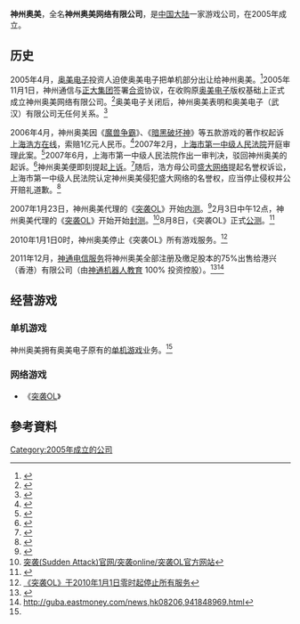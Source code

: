 {{NoteTA
| G1=Games
}}
{{Infobox company
| name = 神州奥美
| logo =
| type =
| company_slogan =
| foundation = 2005年
| defunct = 
| fate = 
| successor =
| predecessor =
| location = 中国
| key_people =
| industry = [[电子游戏|电子游戏]]
| parent = [[神通机器人教育|神通机器人教育]]（前神州信息控股有限公司）
| owner = 港兴（香港）有限公司
| num_employees =
| products =
| homepage =
}}
'''神州奥美'''，全名'''神州奥美网络有限公司'''，是[[中国大陆|中国大陆]]一家游戏公司，在2005年成立。
==历史==
2005年4月，[[奥美电子|奥美电子]]投资人迫使奥美电子把单机部分出让给神州奥美。<ref name=sina>{{cite news|title=暗黑3发售火爆 浅谈昔日王者奥美因何没落|url=http://games.sina.com.cn/o/n/2012-05-16/1440615516.shtml|accessdate=2016-08-08|archive-date=2019-05-20|archive-url=https://web.archive.org/web/20190520071035/http://games.sina.com.cn/o/n/2012-05-16/1440615516.shtml|dead-url=no}}</ref>2005年11月1日，神州通信与[[正大集团|正大集团]]签署[[合資公司|合资]]协议，在收购原[[奥美电子|奥美电子]]版权基础上正式成立神州奥美网络有限公司。<ref name=feedtrade>{{cite news|title=神州通信与正大集团签署合资协议——神州奥美正式揭牌成立|url=http://www.feedtrade.com.cn/news/enterprise/20081103192701_87505.html|accessdate=2016-08-08|archive-date=2017-03-05|archive-url=https://web.archive.org/web/20170305002111/http://www.feedtrade.com.cn/news/enterprise/20081103192701_87505.html|dead-url=no}}</ref>奥美电子关闭后，神州奥美表明和奥美电子（武汉）有限公司无任何关系。<ref name=enet>{{cite news|title=奥美2005年人间蒸发|url=http://games.enet.com.cn/zhuanti/aomei/|access-date=2016-08-08|archive-url=https://web.archive.org/web/20171003174740/http://games.enet.com.cn/zhuanti/aomei/|archive-date=2017-10-03|dead-url=yes}}</ref>

2006年4月，神州奥美因《[[魔兽争霸|魔兽争霸]]》、《[[暗黑破坏神_(游戏)|暗黑破坏神]]》等五款游戏的著作权起诉[[浩方电竞平台|上海浩方在线]]，索赔1亿元人民币。<ref>{{Cite web |url=http://news.17173.com/content/2006-04-28/20060428113414060.shtml |title=神州奥美状告浩方侵权 索赔损失1.2亿 |access-date=2016-08-08 |archive-date=2019-08-19 |archive-url=https://web.archive.org/web/20190819214017/http://news.17173.com/content/2006-04-28/20060428113414060.shtml |dead-url=no }}</ref>2007年2月，[[上海市第一中级人民法院|上海市第一中级人民法院]]开庭审理此案。<ref>{{Cite web |url=http://news.17173.com/content/2007-02-02/20070202135345626.shtml |title=神州奥美今天向浩方在线索赔1亿元开庭 |access-date=2016-08-08 |archive-date=2019-08-12 |archive-url=https://web.archive.org/web/20190812140027/http://news.17173.com/content/2007-02-02/20070202135345626.shtml |dead-url=no }}</ref>2007年6月，上海市第一中级人民法院作出一审判决，驳回神州奥美的起诉。<ref>{{Cite web |url=http://news.17173.com/content/2007-06-18/20070618085740956.shtml |title=神州奥美诉浩方侵权 索赔1.2亿元被驳回 |access-date=2016-08-08 |archive-date=2019-08-14 |archive-url=https://web.archive.org/web/20190814211711/http://news.17173.com/content/2007-06-18/20070618085740956.shtml |dead-url=no }}</ref>神州奥美便即刻提起[[上訴|上诉]]。<ref>{{Cite web |url=http://news.17173.com/content/2007-06-18/20070618174831440.shtml |title=神州奥美向沪高院提起上诉 称维权到底 |access-date=2016-08-08 |archive-date=2021-01-28 |archive-url=https://web.archive.org/web/20210128172833/http://news.17173.com/content/2007-06-18/20070618174831440.shtml |dead-url=no }}</ref>随后，浩方母公司[[盛大网络|盛大网络]]提起名誉权诉讼，上海市第一中级人民法院认定神州奥美侵犯盛大网络的名誉权，应当停止侵权并公开赔礼道歉。<ref>{{Cite web |url=http://news.17173.com/content/2008-03-24/20080324145333464.shtml |title=神州奥美抨击上海盛大 被判公开赔礼道歉 |access-date=2016-08-08 |archive-date=2019-08-20 |archive-url=https://web.archive.org/web/20190820162237/http://news.17173.com/content/2008-03-24/20080324145333464.shtml |dead-url=no }}</ref>

2007年1月23日，神州奥美代理的《[[突击风暴|突袭OL]]》开始[[內測|内测]]。<ref>{{Cite web |url=http://game.china.com/zh_cn/noshow/10000909/20070122/13893283.html |title=神州奥美FPS网游《突袭OL》内测确定(1) |accessdate=2016-08-08 |archiveurl=https://web.archive.org/web/20160810102142/http://game.china.com/zh_cn/noshow/10000909/20070122/13893283.html |archivedate=2016-08-10 |deadurl=yes }}</ref>2月3日中午12点，神州奥美代理的《[[突击风暴|突袭OL]]》开始开始[[封測|封测]]。<ref>[https://web.archive.org/web/20070210002327/http://www.tuxi.com.cn/ 突袭(Sudden Attack)官网/突袭online/突袭OL官方网站]</ref>8月8日，《突袭OL》正式[[公測|公测]]。<ref>{{Cite web |url=http://wangyou.pcgames.com.cn/xwkx/gnww/0708/929724.html |title=《突袭OL》，公测大练兵 |access-date=2016-08-08 |archive-url=https://web.archive.org/web/20161011054104/http://wangyou.pcgames.com.cn/xwkx/gnww/0708/929724.html |archive-date=2016-10-11 |dead-url=yes }}</ref>

2010年1月1日0时，神州奥美停止《突袭OL》所有游戏服务。<ref>[https://web.archive.org/web/20100105081456/http://www.tuxi.com.cn/ 《突袭OL》于2010年1月1日零时起停止所有服务]</ref>

2011年12月，[[神通電信服務|神通电信服务]]将神州奥美全部注册及缴足股本的75%出售给港兴（香港）有限公司（由[[神通机器人教育|神通机器人教育]] 100% 投资控股）。<ref>{{Cite web |url=http://finance.qq.com/a/20111216/006152.htm |title=神通电信服务完成出售有关神州奥美网络有限公司全部注册及缴足股本之75%之非常重大出售及关连交易 |access-date=2016-08-08 |archive-date=2018-06-12 |archive-url=https://web.archive.org/web/20180612162938/https://finance.qq.com/a/20111216/006152.htm |dead-url=no }}</ref><ref>http://guba.eastmoney.com/news,hk08206,941848969.html</ref>

==经营游戏==
===单机游戏===
{{main|奥美电子#单机游戏}}
神州奥美拥有奥美电子原有的[[单机游戏|单机游戏]]业务。<ref name=sina></ref>
===网络游戏===
*《[[突击风暴|突袭OL]]》

== 參考資料 ==
{{Reflist|2}}

{{中国大陆电子游戏公司}}
[[Category:2005年成立的公司|Category:2005年成立的公司]]